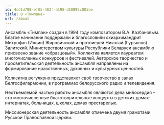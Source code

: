 ```yaml
---
id: 4cd1d788-ef05-403f-a198-d18895c005be
title: О «Тимпане»
url: /about
---
```


Ансамбль «Тимпан» создан в 1994 году композитором В.А. Казбановым. Благое начинание поддержали и благословили схиархимандрит Митрофан (Ильин) Жировичский и протоиерей Николай (Гурьянов) Залитский. Министерством культуры Республики Беларуси ансамблю присвоено звание «образцовый». Коллектив является лауреатом многочисленных конкурсов и фестивалей. Авторское творчество и просветительская деятельность ансамбля направлены на формирование нравственных, духовных и культурных ценностей.

Коллектив регулярно представляет своё творчество в залах Белгосфилармонии, в программах белорусского радио и телевидения.

Неотъемлемой частью работы ансамбля являются дела милосердия – это многочисленные благотворительные концерты в детских домах-интернатах, больницах, школах, домах престарелых.

Миссионерская деятельность ансамбля отмечена двумя грамотами Русской Православной Церкви.